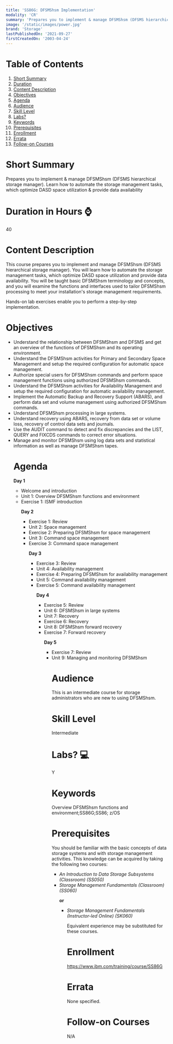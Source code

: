 ```yaml
---
title: 'SS86G: DFSMShsm Implementation'
modality: 'CR'
summary: 'Prepares you to implement & manage DFSMShsm (DFSMS hierarchical storage manager). Learn how to automate the storage management tasks, which optimize DASD space utilization & provide data availability'
image: '/static/images/power.jpg'
brand: 'Storage'
lastPublishedOn: '2021-09-27'
firstCreatedOn: '2003-04-24'
---
```

# Table of Contents
1.  [Short Summary](#short-summary)
2.  [Duration](#duration-in-hours-)
3.  [Content Description](#content-description)
4.  [Objectives](#objectives)
5.  [Agenda](#agenda)
6.  [Audience](#audience)
7.  [Skill Level](#skill-level)
8.  [Labs?](#labs-)
9.  [Keywords](#keywords)
10. [Prerequisites](#prerequisites)
11. [Enrollment](#enrollment)
12. [Errata](#errata)
13. [Follow-on Courses](#follow-on-courses)

# Short Summary
Prepares you to implement & manage DFSMShsm (DFSMS hierarchical storage manager). Learn how to automate the storage management tasks, which optimize DASD space utilization & provide data availability

# Duration in Hours ⌚
40

# Content Description
<p>This course prepares you to implement and manage DFSMShsm (DFSMS hierarchical storage manager). You will learn how to automate the storage management tasks, which optimize DASD space utilization and provide data availability. You will be taught basic DFSMShsm terminology and concepts, and you will examine the functions and interfaces used to tailor DFSMShsm processing to meet your installation&#39;s storage management requirements.</p>

<p>Hands-on lab exercises enable you to perform a step-by-step implementation.</p>

# Objectives
<ul />
	<li />Understand the relationship between DFSMShsm and DFSMS and get an overview of the functions of DFSMShsm and its operating environment.
	<li />Understand the DFSMShsm activities for Primary and Secondary Space Management and setup the required configuration for automatic space management.
	<li />Authorize special users for DFSMShsm commands and perform space management functions using authorized DFSMShsm commands.
	<li />Understand the DFSMShsm activities for Availability Management and setup the required configuration for automatic availability management.
	<li />Implement the Automatic Backup and Recovery Support (ABARS), and perform data set and volume management using authorized DFSMShsm commands.
	<li />Understand DFSMShsm processing in large systems.
	<li />Understand recovery using ABARS, recovery from data set or volume loss, recovery of control data sets and journals.
	<li />Use the AUDIT command to detect and fix discrepancies and the LIST, QUERY and FIXCDS commands to correct error situations.
	<li />Manage and monitor DFSMShsm using log data sets and statistical information as well as manage DFSMShsm tapes.


# Agenda
<p><strong>Day 1</strong></p><ul /><li />Welcome and introduction<li />Unit 1: Overview DFSMShsm functions and environment<li />Exercise 1: ISMF introduction<p><strong>Day 2</strong></p><ul /><li />Exercise 1: Review<li />Unit 2: Space management<li />Exercise 2: Preparing DFSMShsm for space management<li />Unit 3: Command space management<li />Exercise 3: Command space management<p><strong>Day 3</strong></p><ul /><li />Exercise 3: Review<li />Unit 4: Availability management<li />Exercise 4: Preparing DFSMShsm for availability management<li />Unit 5: Command availability management<li />Exercise 5: Command availability management<p><strong>Day 4</strong></p><ul /><li />Exercise 5: Review<li />Unit 6: DFSMShsm in large systems<li />Unit 7: Recovery<li />Exercise 6: Recovery<li />Unit 8: DFSMShsm forward recovery<li />Exercise 7: Forward recovery<p><strong>Day 5 </strong></p><ul /><li />Exercise 7: Review<li />Unit 9: Managing and monitoring DFSMShsm

# Audience
<p>This is an intermediate course for storage administrators who are new to using DFSMShsm.</p>

# Skill Level
Intermediate        

# Labs? 💻
Y

# Keywords
Overview DFSMShsm functions and environment;SS86G;SS86; z/OS

# Prerequisites
<p>You should be familiar with the basic concepts of data storage systems and with storage management activities. This knowledge can be acquired by taking the following two courses:</p>

<ul />
	<li /><em>An Introduction to Data Storage Subsystems (Classroom) (SS050)</em>
	<li /><em>Storage Management Fundamentals (Classroom) (SS060)</em>


<p><strong>or</strong></p>

<ul />
	<li /><em>Storage Management Fundamentals (Instructor-led Online) (SK060)</em>


<p>Equivalent experience may be substituted for these courses.</p>

# Enrollment
https://www.ibm.com/training/course/SS86G

# Errata
None specified.

# Follow-on Courses
N/A

